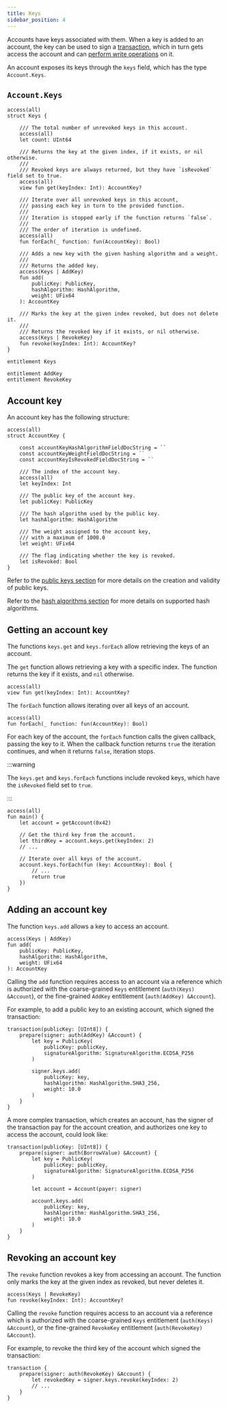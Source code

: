 ```yaml
---
title: Keys
sidebar_position: 4
---
```


Accounts have keys associated with them.
When a key is added to an account,
the key can be used to sign a [transaction](../transactions.md),
which in turn gets access the account
and can [perform write operations](./index.mdx#performing-write-operations) on it.

An account exposes its keys through the `keys` field,
which has the type `Account.Keys`.

## `Account.Keys`

```cadence
access(all)
struct Keys {

    /// The total number of unrevoked keys in this account.
    access(all)
    let count: UInt64

    /// Returns the key at the given index, if it exists, or nil otherwise.
    ///
    /// Revoked keys are always returned, but they have `isRevoked` field set to true.
    access(all)
    view fun get(keyIndex: Int): AccountKey?

    /// Iterate over all unrevoked keys in this account,
    /// passing each key in turn to the provided function.
    ///
    /// Iteration is stopped early if the function returns `false`.
    ///
    /// The order of iteration is undefined.
    access(all)
    fun forEach(_ function: fun(AccountKey): Bool)

    /// Adds a new key with the given hashing algorithm and a weight.
    ///
    /// Returns the added key.
    access(Keys | AddKey)
    fun add(
        publicKey: PublicKey,
        hashAlgorithm: HashAlgorithm,
        weight: UFix64
    ): AccountKey

    /// Marks the key at the given index revoked, but does not delete it.
    ///
    /// Returns the revoked key if it exists, or nil otherwise.
    access(Keys | RevokeKey)
    fun revoke(keyIndex: Int): AccountKey?
}

entitlement Keys

entitlement AddKey
entitlement RevokeKey
```

## Account key

An account key has the following structure:

```cadence
access(all)
struct AccountKey {

	const accountKeyHashAlgorithmFieldDocString = ``
	const accountKeyWeightFieldDocString = ``
	const accountKeyIsRevokedFieldDocString = ``

	/// The index of the account key.
    access(all)
    let keyIndex: Int

    /// The public key of the account key.
    let publicKey: PublicKey

    /// The hash algorithm used by the public key.
    let hashAlgorithm: HashAlgorithm

    /// The weight assigned to the account key,
    /// with a maximum of 1000.0
    let weight: UFix64

    /// The flag indicating whether the key is revoked.
    let isRevoked: Bool
}
```

Refer to the [public keys section](../crypto.mdx#public-keys)
for more details on the creation and validity of public keys.

Refer to the [hash algorithms section](../crypto.mdx#hash-algorithms)
for more details on supported hash algorithms.

## Getting an account key

The functions `keys.get` and `keys.forEach` allow retrieving the keys of an account.

The `get` function allows retrieving a key with a specific index.
The function returns the key if it exists, and `nil` otherwise.

```cadence
access(all)
view fun get(keyIndex: Int): AccountKey?
```

The `forEach` function allows iterating over all keys of an account.

```cadence
access(all)
fun forEach(_ function: fun(AccountKey): Bool)
```

For each key of the account, the `forEach` function calls the given callback, passing the key to it.
When the callback function returns `true` the iteration continues,
and when it returns `false`, iteration stops.

:::warning

The `keys.get` and `keys.forEach` functions include revoked keys,
which have the `isRevoked` field set to `true`.

:::

```cadence
access(all)
fun main() {
    let account = getAccount(0x42)

    // Get the third key from the account.
    let thirdKey = account.keys.get(keyIndex: 2)
    // ...

    // Iterate over all keys of the account.
    account.keys.forEach(fun (key: AccountKey): Bool {
        // ...
        return true
    })
}
```

## Adding an account key

The function `keys.add` allows a key to access an account.

```cadence
access(Keys | AddKey)
fun add(
    publicKey: PublicKey,
    hashAlgorithm: HashAlgorithm,
    weight: UFix64
): AccountKey
```

Calling the `add` function requires access to an account via a reference which is authorized
with the coarse-grained `Keys` entitlement (`auth(Keys) &Account`),
or the fine-grained `AddKey` entitlement (`auth(AddKey) &Account`).

For example, to add a public key to an existing account,
which signed the transaction:

```cadence
transaction(publicKey: [UInt8]) {
    prepare(signer: auth(AddKey) &Account) {
        let key = PublicKey(
            publicKey: publicKey,
            signatureAlgorithm: SignatureAlgorithm.ECDSA_P256
        )

        signer.keys.add(
            publicKey: key,
            hashAlgorithm: HashAlgorithm.SHA3_256,
            weight: 10.0
        )
    }
}
```

A more complex transaction, which creates an account,
has the signer of the transaction pay for the account creation,
and authorizes one key to access the account,
could look like:

```cadence
transaction(publicKey: [UInt8]) {
    prepare(signer: auth(BorrowValue) &Account) {
        let key = PublicKey(
            publicKey: publicKey,
            signatureAlgorithm: SignatureAlgorithm.ECDSA_P256
        )

        let account = Account(payer: signer)

        account.keys.add(
            publicKey: key,
            hashAlgorithm: HashAlgorithm.SHA3_256,
            weight: 10.0
        )
    }
}
```

## Revoking an account key

The `revoke` function revokes a key from accessing an account.
The function only marks the key at the given index as revoked, but never deletes it.

```cadence
access(Keys | RevokeKey)
fun revoke(keyIndex: Int): AccountKey?
```

Calling the `revoke` function requires access to an account via a reference which is authorized
with the coarse-grained `Keys` entitlement (`auth(Keys) &Account`),
or the fine-grained `RevokeKey` entitlement (`auth(RevokeKey) &Account`).

For example, to revoke the third key of the account which signed the transaction:

```cadence
transaction {
    prepare(signer: auth(RevokeKey) &Account) {
        let revokedKey = signer.keys.revoke(keyIndex: 2)
        // ...
    }
}
```
